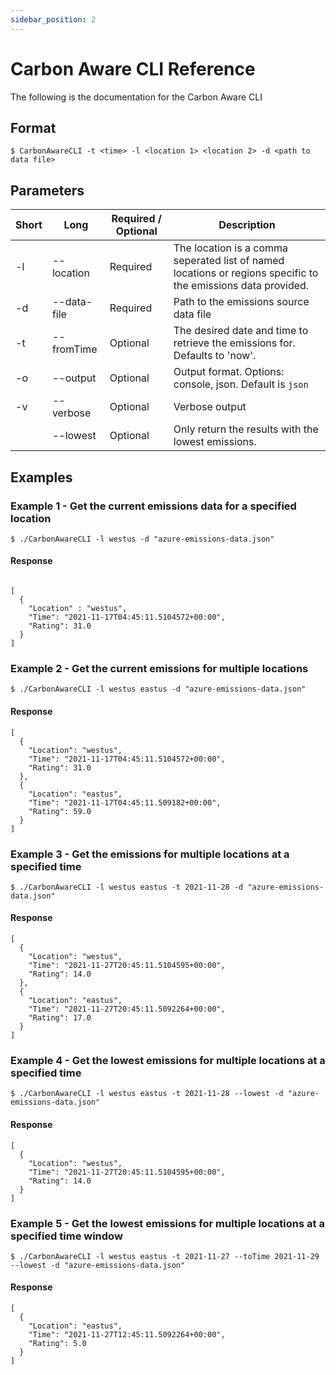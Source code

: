 ```yaml
---
sidebar_position: 2
---
```


# Carbon Aware CLI Reference

The following is the documentation for the Carbon Aware CLI

## Format

`$ CarbonAwareCLI -t <time> -l <location 1> <location 2> -d <path to data file>`


## Parameters

| Short  | Long         | Required / Optional | Description | 
|--------|--------------|---------------------|-------------|
| -l     | --location   | Required            |  The location is a comma seperated list of named locations or regions specific to the emissions data provided.           |
| -d     | --data-file  | Required            | Path to the emissions source data file | 
| -t     | --fromTime   | Optional            |  The desired date and time to retrieve the emissions for.  Defaults to 'now'. |
| -o     | --output     | Optional            | Output format.  Options: console, json.  Default is `json` | 
| -v     | --verbose    | Optional            | Verbose output | 
|        | --lowest     | Optional            | Only return the results with the lowest emissions.  |

## Examples

### Example 1 - Get the current emissions data for a specified location
`$ ./CarbonAwareCLI -l westus -d "azure-emissions-data.json"`
#### Response
```text

[
  { 
    "Location" : "westus",
    "Time": "2021-11-17T04:45:11.5104572+00:00",
    "Rating": 31.0
  }
]

```

### Example 2 - Get the current emissions for multiple locations
 `$ ./CarbonAwareCLI -l westus eastus -d "azure-emissions-data.json"`
#### Response

```text
[
  {
    "Location": "westus",
    "Time": "2021-11-17T04:45:11.5104572+00:00",
    "Rating": 31.0
  },
  {
    "Location": "eastus",
    "Time": "2021-11-17T04:45:11.509182+00:00",
    "Rating": 59.0
  }
]
```



### Example 3 - Get the emissions for multiple locations at a specified time
`$ ./CarbonAwareCLI -l westus eastus -t 2021-11-28 -d "azure-emissions-data.json"`
#### Response
```text
[
  {
    "Location": "westus",
    "Time": "2021-11-27T20:45:11.5104595+00:00",
    "Rating": 14.0
  },
  {
    "Location": "eastus",
    "Time": "2021-11-27T20:45:11.5092264+00:00",
    "Rating": 17.0
  }
]
```

### Example 4 - Get the lowest emissions for multiple locations at a specified time 
`$ ./CarbonAwareCLI -l westus eastus -t 2021-11-28 --lowest -d "azure-emissions-data.json"`
#### Response
```text
[
  {
    "Location": "westus",
    "Time": "2021-11-27T20:45:11.5104595+00:00",
    "Rating": 14.0
  }
]
```

### Example 5 - Get the lowest emissions for multiple locations at a specified time window
`$ ./CarbonAwareCLI -l westus eastus -t 2021-11-27 --toTime 2021-11-29 --lowest -d "azure-emissions-data.json"`
#### Response
```text
[
  {
    "Location": "eastus",
    "Time": "2021-11-27T12:45:11.5092264+00:00",
    "Rating": 5.0
  }
]
```

